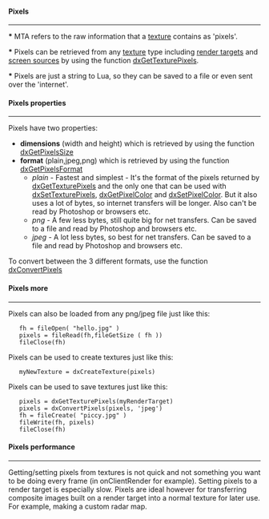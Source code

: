 ====Pixels====
-----------------
'''*''' MTA refers to the raw information that a [[/texture.md|texture]] contains as 'pixels'.

'''*''' Pixels can be retrieved from any [[/texture.md|texture]] type including [[/dxCreateRenderTarget.md|render targets]] and [[/dxCreateScreenSource.md|screen sources]] by using the function [[/dxGetTexturePixels.md|dxGetTexturePixels]].

'''*''' Pixels are just a string to Lua, so they can be saved to a file or even sent over the 'internet'.

====Pixels properties====
-----------------
Pixels have two properties:
*'''dimensions''' (width and height) which is retrieved by using the function [[/dxGetPixelsSize.md|dxGetPixelsSize]]
*'''format''' (plain,jpeg,png) which is retrieved by using the function [[/dxGetPixelsFormat.md|dxGetPixelsFormat]]
**''plain'' - Fastest and simplest - It's the format of the pixels returned by [[/dxGetTexturePixels.md|dxGetTexturePixels]] and the only one that can be used with [[/dxSetTexturePixels.md|dxSetTexturePixels]], [[/dxGetPixelColor.md|dxGetPixelColor]] and [[/dxSetPixelColor.md|dxSetPixelColor]]. But it also uses a lot of bytes, so internet transfers will be longer. Also can't be read by Photoshop or browsers etc.
**''png'' - A few less bytes, still quite big for net transfers. Can be saved to a file and read by Photoshop and browsers etc.
**''jpeg'' - A lot less bytes, so best for net transfers. Can be saved to a file and read by Photoshop and browsers etc.
   
To convert between the 3 different formats, use the function [[/dxConvertPixels.md|dxConvertPixels]] 

====Pixels more====
-----------
Pixels can also be loaded from any png/jpeg file just like this:
    fh = fileOpen( "hello.jpg" )
    pixels = fileRead(fh,fileGetSize ( fh ))
    fileClose(fh)

Pixels can be used to create textures just like this:
    myNewTexture = dxCreateTexture(pixels)

Pixels can be used to save textures just like this:
    pixels = dxGetTexturePixels(myRenderTarget)
    pixels = dxConvertPixels(pixels, 'jpeg')
    fh = fileCreate( "piccy.jpg" )
    fileWrite(fh, pixels)
    fileClose(fh)

====Pixels performance====
------------------
Getting/setting pixels from textures is not quick and not something you want to be doing every frame (in onClientRender for example).
Setting pixels to a render target is especially slow. Pixels are ideal however for transferring composite images built on a render target into a normal texture for later use. For example, making a custom radar map.